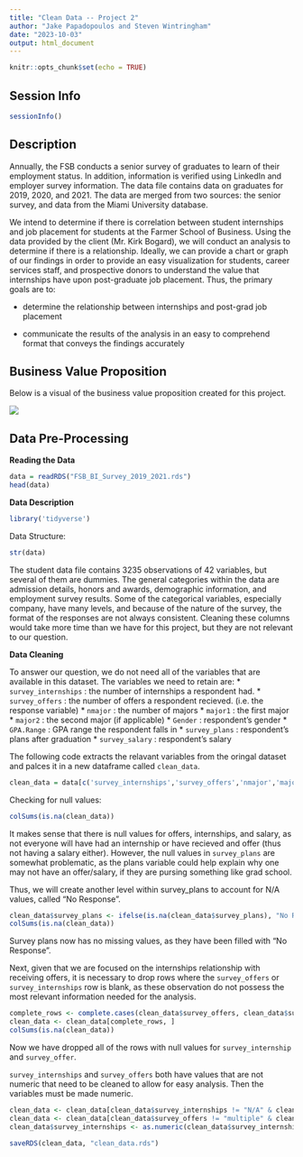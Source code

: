 ```yaml
---
title: "Clean Data -- Project 2"
author: "Jake Papadopoulos and Steven Wintringham"
date: "2023-10-03"
output: html_document
---
```


```r
knitr::opts_chunk$set(echo = TRUE)
```
## **Session Info**
```r
sessionInfo()
```

## **Description**

Annually, the FSB conducts a senior survey of graduates to learn of their employment status. In addition, information is verified using LinkedIn and employer survey information. The data file contains data on graduates for 2019, 2020, and 2021. The data are merged from two sources: the senior survey, and data from the Miami University database.

We intend to determine if there is correlation between student internships and job placement for students at the Farmer School of Business. Using the data provided by the client (Mr. Kirk Bogard), we will conduct an analysis to determine if there is a relationship. Ideally, we can provide a chart or graph of our findings in order to provide an easy visualization for students, career services staff, and prospective donors to understand the value that internships have upon post-graduate job placement. Thus, the primary goals are to:

-   determine the relationship between internships and post-grad job placement

-   communicate the results of the analysis in an easy to comprehend format that conveys the findings accurately

## **Business Value Proposition**

Below is a visual of the business value proposition created for this project.

![](images/Project 2 BVP.png)

## **Data Pre-Processing**

**Reading the Data**
```r
data = readRDS("FSB_BI_Survey_2019_2021.rds")
head(data)
```
**Data Description**

```r
library('tidyverse')
```
Data Structure:

```r
str(data)
```
The student data file contains 3235 observations of 42 variables, but several of them are dummies. The general categories within the data are admission details, honors and awards, demographic information, and employment survey results. Some of the categorical variables, especially company, have many levels, and because of the nature of the survey, the format of the responses are not always consistent. Cleaning these columns would take more time than we have for this project, but they are not relevant to our question.

**Data Cleaning**

To answer our question, we do not need all of the variables that are available in this dataset. The variables we need to retain are:
* `survey_internships` : the number of internships a respondent had.
* `survey_offers` : the number of offers a respondent recieved. (i.e. the response variable)
* `nmajor` : the number of majors
* `major1` : the first major
* `major2` : the second major (if applicable)
* `Gender` : respondent's gender
* `GPA.Range` : GPA range the respondent falls in
* `survey_plans` : respondent's plans after graduation
* `survey_salary` : respondent's salary

The following code extracts the relavant variables from the oringal dataset and palces it in a new dataframe called `clean_data`.
```r
clean_data = data[c('survey_internships','survey_offers','nmajor','major1','major2','Gender','GPA.Range','survey_plans','survey_salary')]
```

Checking for null values:
```r
colSums(is.na(clean_data))
```
It makes sense that there is null values for offers, internships, and salary, as not everyone will have had an internship or have recieved and offer (thus not having a salary either). However, the null values in `survey_plans` are somewhat problematic, as the plans variable could help explain why one may not have an offer/salary, if they are pursing something like grad school.

Thus, we will create another level within survey_plans to account for N/A values, called "No Response".

```r
clean_data$survey_plans <- ifelse(is.na(clean_data$survey_plans), "No Response", clean_data$survey_plans)
colSums(is.na(clean_data))
```
Survey plans now has no missing values, as they have been filled with "No Response".

Next, given that we are focused on the internships relationship with receiving offers, it is necessary to drop rows where the `survey_offers` or `survey_internships` row is blank, as these observation do not possess the most relevant information needed for the analysis.

```r
complete_rows <- complete.cases(clean_data$survey_offers, clean_data$survey_internships)
clean_data <- clean_data[complete_rows, ]
colSums(is.na(clean_data))
```
Now we have dropped all of the rows with null values for `survey_internship` and `survey_offer`.

`survey_internships` and `survey_offers` both have values that are not numeric that need to be cleaned to allow for easy analysis. Then the variables must be made numeric.

```r
clean_data <- clean_data[clean_data$survey_internships != "N/A" & clean_data$survey_internships != "RPT",]
clean_data <- clean_data[clean_data$survey_offers != "multiple" & clean_data$survey_offers != "na" & clean_data$survey_offers != "2+",]
clean_data$survey_internships <- as.numeric(clean_data$survey_internships)
```



```r
saveRDS(clean_data, "clean_data.rds")
```

